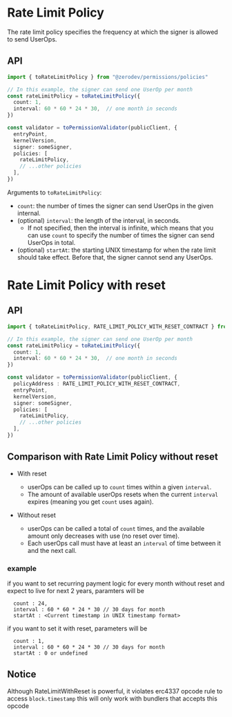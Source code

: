 # Rate Limit Policy

The rate limit policy specifies the frequency at which the signer is allowed to send UserOps.

## API

```ts
import { toRateLimitPolicy } from "@zerodev/permissions/policies"

// In this example, the signer can send one UserOp per month
const rateLimitPolicy = toRateLimitPolicy({
  count: 1,
  interval: 60 * 60 * 24 * 30,  // one month in seconds
})

const validator = toPermissionValidator(publicClient, {
  entryPoint,
  kernelVersion,
  signer: someSigner,
  policies: [
    rateLimitPolicy,
    // ...other policies
  ],
})
```

Arguments to `toRateLimitPolicy`:

- `count`: the number of times the signer can send UserOps in the given internal.
- (optional) `interval`: the length of the interval, in seconds.
  - If not specified, then the interval is infinite, which means that you can use `count` to specify the number of times the signer can send UserOps in total.
- (optional) `startAt`: the starting UNIX timestamp for when the rate limit should take effect.  Before that, the signer cannot send any UserOps.

# Rate Limit Policy with reset

## API

```ts
import { toRateLimitPolicy, RATE_LIMIT_POLICY_WITH_RESET_CONTRACT } from "@zerodev/permissions/policies"

// In this example, the signer can send one UserOp per month
const rateLimitPolicy = toRateLimitPolicy({
  count: 1,
  interval: 60 * 60 * 24 * 30,  // one month in seconds
})

const validator = toPermissionValidator(publicClient, {
  policyAddress : RATE_LIMIT_POLICY_WITH_RESET_CONTRACT,
  entryPoint,
  kernelVersion,
  signer: someSigner,
  policies: [
    rateLimitPolicy,
    // ...other policies
  ],
})
```

## Comparison with Rate Limit Policy without reset

- With reset
  - userOps can be called up to `count` times within a given `interval`.
  - The amount of available userOps resets when the current `interval` expires (meaning you get `count` uses again).

- Without reset
  - userOps can be called a total of `count` times, and the available amount only decreases with use (no reset over time).
  - Each userOps call must have at least an `interval` of time between it and the next call.

### example

if you want to set recurring payment logic for every month without reset and expect to live for next 2 years, paramters will be

```
  count : 24,
  interval : 60 * 60 * 24 * 30 // 30 days for month
  startAt : <Current timestamp in UNIX timestamp format>
```

if you want to set it with reset, parameters will be

```
  count : 1,
  interval : 60 * 60 * 24 * 30 // 30 days for month
  startAt : 0 or undefined
```

## Notice

Although RateLimitWithReset is powerful, it violates erc4337 opcode rule to access `block.timestamp` this will only work with bundlers that accepts this opcode